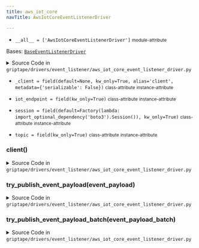 ```yaml
---
title: aws_iot_core
navTitle: AwsIotCoreEventListenerDriver

---
```


-   `__all__ = ['AwsIotCoreEventListenerDriver']` <small>module-attribute</small>  <span id="griptape.drivers.event_listener.aws_iot_core.__all__"></span> 

<span id="griptape.drivers.event_listener.aws_iot_core.AwsIotCoreEventListenerDriver"></span>

Bases:
 [`BaseEventListenerDriver`](base_event_listener_driver.mdx#griptape.drivers.event_listener.base_event_listener_driver.BaseEventListenerDriver "BaseEventListenerDriver (griptape.drivers.event_listener.base_event_listener_driver.BaseEventListenerDriver)")

<details><summary>Source Code in <code>griptape&#47;drivers&#47;event_listener&#47;aws_iot_core_event_listener_driver.py</code></summary>

```python
@define
class AwsIotCoreEventListenerDriver(BaseEventListenerDriver):
    iot_endpoint: str = field(kw_only=True)
    topic: str = field(kw_only=True)
    session: boto3.Session = field(default=Factory(lambda: import_optional_dependency("boto3").Session()), kw_only=True)
    _client: Optional[IoTDataPlaneClient] = field(
        default=None, kw_only=True, alias="client", metadata={"serializable": False}
    )

    @lazy_property()
    def client(self) -> IoTDataPlaneClient:
        return self.session.client("iot-data")

    def try_publish_event_payload(self, event_payload: dict) -> None:
        self.client.publish(topic=self.topic, payload=json.dumps(event_payload))

    def try_publish_event_payload_batch(self, event_payload_batch: list[dict]) -> None:
        self.client.publish(topic=self.topic, payload=json.dumps(event_payload_batch))
```

</details>

-   `_client = field(default=None, kw_only=True, alias='client', metadata={'serializable': False})` <small>class-attribute</small> <small>instance-attribute</small>  <span id="griptape.drivers.event_listener.aws_iot_core.AwsIotCoreEventListenerDriver._client"></span> 

-   `iot_endpoint = field(kw_only=True)` <small>class-attribute</small> <small>instance-attribute</small>  <span id="griptape.drivers.event_listener.aws_iot_core.AwsIotCoreEventListenerDriver.iot_endpoint"></span> 

-   `session = field(default=Factory(lambda: import_optional_dependency('boto3').Session()), kw_only=True)` <small>class-attribute</small> <small>instance-attribute</small>  <span id="griptape.drivers.event_listener.aws_iot_core.AwsIotCoreEventListenerDriver.session"></span> 

-   `topic = field(kw_only=True)` <small>class-attribute</small> <small>instance-attribute</small>  <span id="griptape.drivers.event_listener.aws_iot_core.AwsIotCoreEventListenerDriver.topic"></span> 

<span id="griptape.drivers.event_listener.aws_iot_core.AwsIotCoreEventListenerDriver.client"></span>

### client()

<details><summary>Source Code in <code>griptape&#47;drivers&#47;event_listener&#47;aws_iot_core_event_listener_driver.py</code></summary>

```python
@lazy_property()
def client(self) -> IoTDataPlaneClient:
    return self.session.client("iot-data")
```

</details>

<span id="griptape.drivers.event_listener.aws_iot_core.AwsIotCoreEventListenerDriver.try_publish_event_payload"></span>

### try_publish_event_payload(event_payload)

<details><summary>Source Code in <code>griptape&#47;drivers&#47;event_listener&#47;aws_iot_core_event_listener_driver.py</code></summary>

```python
def try_publish_event_payload(self, event_payload: dict) -> None:
    self.client.publish(topic=self.topic, payload=json.dumps(event_payload))
```

</details>

<span id="griptape.drivers.event_listener.aws_iot_core.AwsIotCoreEventListenerDriver.try_publish_event_payload_batch"></span>

### try_publish_event_payload_batch(event_payload_batch)

<details><summary>Source Code in <code>griptape&#47;drivers&#47;event_listener&#47;aws_iot_core_event_listener_driver.py</code></summary>

```python
def try_publish_event_payload_batch(self, event_payload_batch: list[dict]) -> None:
    self.client.publish(topic=self.topic, payload=json.dumps(event_payload_batch))
```

</details>
